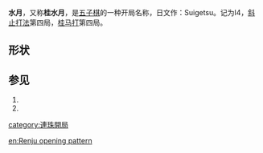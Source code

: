 '''水月'''，又称'''桂水月'''，是[[五子棋|五子棋]]的一种开局名称，日文作：Suigetsu。记为I4，[[斜止打法|斜止打法]]第四局，[[桂马打|桂马打]]第四局。

==形状==

{{Goban 5x5|=   |  |  |  |  |  |  |  |  |  w2|  |  |  |  b1|  |  |  |  |  |  |  b3|  |  |  |  |  |24|u=u|d=d|l=l|r=r}}
==参见==

#{{cite web | url=http://www.ljrenju.cn/croom/index.htm#Openning | title=开局精解 | accessdate=2012-07-12 | archive-url=https://web.archive.org/web/20121016194821/http://www.ljrenju.cn/croom/index.htm#Openning | archive-date=2012-10-16 | dead-url=yes }}
#{{cite web | url=http://bbs.pc186.com/thread-27255-1-1.html | title=五子棋开局棋谱 | accessdate=2012-07-12 | archive-date=2012-10-16 | archive-url=https://web.archive.org/web/20121016214516/http://bbs.pc186.com/thread-27255-1-1.html | dead-url=no }}

{{五子棋开局}}
{{棋类小作品}}

[[category:連珠開局|category:連珠開局]]

[[en:Renju_opening_pattern|en:Renju opening pattern]]